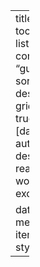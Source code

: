 ---
title: "Guides"
toc: false
listing: 
  contents: 
    - "guides/*.qmd"
  sort: "date desc"
  type: grid
  categories: true
  fields: [date, title, author, description, reading-time, word-count]
  exclude: []
    
  date-format: medium
  max-items: 10
#css: style.css
---